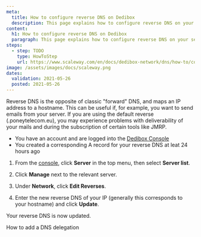 ```yaml
---
meta:
  title: How to configure reverse DNS on Dedibox
  description: This page explains how to configure reverse DNS on your server
content:
  h1: How to configure reverse DNS on Dedibox
  paragraph: This page explains how to configure reverse DNS on your server
steps:
  - step: TODO
    type: HowToStep
    url: https://www.scaleway.com/en/docs/dedibox-network/dns/how-to/configure-reverse-dns
image: /assets/images/docs/scaleway.png
dates:
  validation: 2021-05-26
  posted: 2021-05-26
---
```


Reverse DNS is the opposite of classic "forward" DNS, and maps an IP address to a hostname. This can be useful if, for example, you want to send emails from your server. If you are using the default reverse (.poneytelecom.eu), you may experience problems with deliverability of your mails and during the subscription of certain tools like JMRP. 

<Message type="requirement">

  - You have an account and are logged into the [Dedibox Console](https://console.online.net) 
  - You created a corresponding A record for your reverse DNS at leat 24 hours ago

</Message>

1. From the [console](https://console.online.net), click **Server** in the top menu, then select **Server list**.

  <Lightbox src="scaleway-dedibox-server-list" alt="" />

2. Click **Manage** next to the relevant server.

3. Under **Network**, click **Edit Reverses**.

  <Lightbox src="scaleway-edit-reverse-button.png" alt="" />

4. Enter the new reverse DNS of your IP (generally this corresponds to your hostname) and click **Update**.

  <Lightbox src="scaleway-edit-reverse-panel.png" alt="" />

  Your reverse DNS is now updated.

<Navigation title="See Also">
  <NextButton to="/dedibox-network/dns/how-to/add-dns-delegation/">How to add a DNS delegation</NextButton>
</Navigation>

